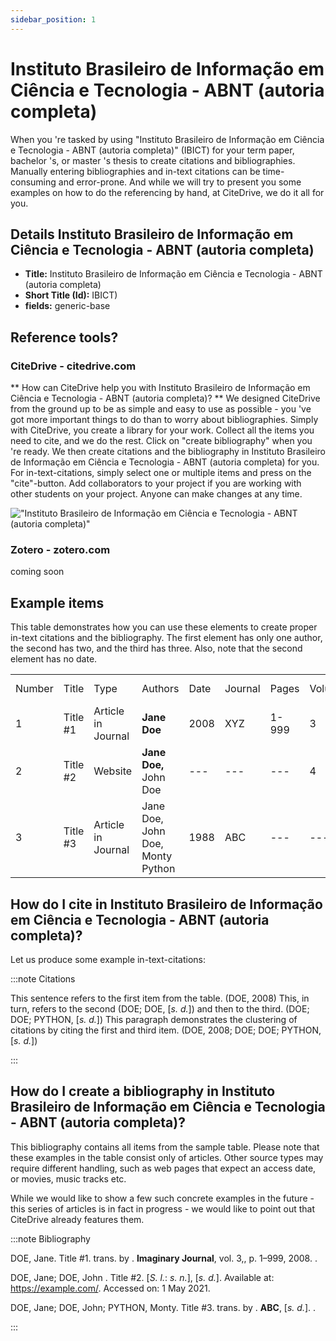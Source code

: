 ```yaml
---
sidebar_position: 1
---
```


# Instituto Brasileiro de Informação em Ciência e Tecnologia - ABNT (autoria completa)

When you 're tasked by using "Instituto Brasileiro de Informação em Ciência e Tecnologia - ABNT (autoria completa)" (IBICT) for your term paper, bachelor 's, or master 's thesis to create citations and bibliographies.
Manually entering bibliographies and in-text citations can be time-consuming and error-prone. And while we will try to present you some examples on how to do the referencing by hand, at CiteDrive, we do it all for you.

## Details  Instituto Brasileiro de Informação em Ciência e Tecnologia - ABNT (autoria completa)
* **Title:** Instituto Brasileiro de Informação em Ciência e Tecnologia - ABNT (autoria completa)
* **Short Title (Id):** IBICT)
* **fields:** generic-base

## Reference tools?
### CiteDrive - citedrive.com
** How can CiteDrive help you with Instituto Brasileiro de Informação em Ciência e Tecnologia - ABNT (autoria completa)? **
We designed CiteDrive from the ground up to be as simple and easy to use as possible - you 've got more important things to do than to worry about bibliographies. Simply with CiteDrive, you create a library for your work. Collect all the items you need to cite, and we do the rest. Click on "create bibliography" when you 're ready. We then create citations and the bibliography in Instituto Brasileiro de Informação em Ciência e Tecnologia - ABNT (autoria completa) for you. For in-text-citations, simply select one or multiple items and press on the "cite"-button. Add collaborators to your project if you are working with other students on your project. Anyone can make changes at any time.


!["Instituto Brasileiro de Informação em Ciência e Tecnologia - ABNT (autoria completa)"](images/instituto-brasileiro-de-informacao-em-ciencia-e-tecnologia--abnt-autoria-completa.svg "Choose Instituto Brasileiro de Informação em Ciência e Tecnologia - ABNT (autoria completa) in the CiteDrive App")

### Zotero - zotero.com

coming soon

## Example items

This table demonstrates how you can use these elements to create proper in-text citations and the bibliography. The first element has only one author, the second has two, and the third has three. Also, note that the second element has no date.


<table>
  <tr>
   <td>Number
   </td>
   <td>Title
   </td>
   <td>Type
   </td>
   <td>Authors
   </td>
   <td>Date
   </td>
   <td>Journal
   </td>
   <td>Pages
   </td>
   <td>Volume
   </td>
   <td>Issue
   </td>
   <td>Access Date
   </td>
  </tr>
  <tr>
   <td>1
   </td>
   <td>Title #1
   </td>
   <td>Article in Journal
   </td>
   <td><strong>Jane Doe</strong>
   </td>
   <td>2008
   </td>
   <td>XYZ
   </td>
   <td>1-999
   </td>
   <td>3
   </td>
   <td>2
   </td>
   <td>--
   </td>
  </tr>
  <tr>
   <td>
2
   </td>
   <td>Title #2
   </td>
   <td>Website
   </td>
   <td><strong>Jane Doe, </strong>John Doe
   </td>
   <td>---
   </td>
   <td>---
   </td>
   <td>---
   </td>
   <td>4
   </td>
   <td>---
   </td>
   <td>2020-05-01
   </td>
  </tr>
  <tr>
   <td>3
   </td>
   <td>Title #3
   </td>
   <td>Article in Journal
   </td>
   <td>Jane Doe, John Doe, Monty Python
   </td>
   <td>1988
   </td>
   <td>ABC
   </td>
   <td>---
   </td>
   <td>---
   </td>
   <td>16
   </td>
   <td>---
   </td>
  </tr>
</table>



## How do I cite in  Instituto Brasileiro de Informação em Ciência e Tecnologia - ABNT (autoria completa)?

Let us produce some example in-text-citations:

:::note Citations


This sentence refers to the first item from the table. (DOE, 2008) This, in turn, refers to the second (DOE; DOE, [<i>s. d.</i>])
and then to the third.  (DOE; DOE; PYTHON, [<i>s. d.</i>])
This paragraph demonstrates the clustering of citations by citing the first and third item. (DOE, 2008; DOE; DOE; PYTHON, [<i>s. d.</i>])

:::

## How do I create a bibliography in Instituto Brasileiro de Informação em Ciência e Tecnologia - ABNT (autoria completa)?

This bibliography contains all items from the sample table. Please note that these examples in the table consist only of articles. Other source types may require different handling, such as web pages that expect an access date, or movies, music tracks etc.

While we would like to show a few such concrete examples in the future - this series of articles is in fact in progress - we would like to point out that CiteDrive already features them.

:::note Bibliography

DOE, Jane. Title #1. trans. by . <b>Imaginary Journal</b>, vol. 3,, p. 1–999, 2008. .

DOE, Jane; DOE, John . Title #2. [<i>S. l.</i>: <i>s. n.</i>], [<i>s. d.</i>].  Available at: https://example.com/. Accessed on: 1 May 2021.

DOE, Jane; DOE, John; PYTHON, Monty. Title #3. trans. by . <b>ABC</b>, [<i>s. d.</i>]. .



:::


        